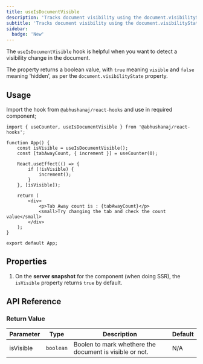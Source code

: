 ```yaml
---
title: useIsDocumentVisible
description: 'Tracks document visibility using the document.visibilityState property'
subtitle: 'Tracks document visibility using the document.visibilityState property'
sidebar:
  badge: 'New'
---
```



The `useIsDocumentVisible` hook is helpful when you want to detect a visibility change in the document.

The property returns a boolean value, with `true` meaning `visible` and `false` meaning 'hidden', as per the `document.visibilityState` property.

<DemoWrapper title="useIsDocumentVisible">
	<Example client:load />
</DemoWrapper>

## Usage

Import the hook from `@abhushanaj/react-hooks` and use in required component;

```tsx title="./src/App.tsx" ins={1,4}
import { useCounter, useIsDocumentVisible } from '@abhushanaj/react-hooks';

function App() {
	const isVisible = useIsDocumentVisible();
	const [tabAwayCount, { increment }] = useCounter(0);

	React.useEffect(() => {
		if (!isVisible) {
			increment();
		}
	}, [isVisible]);

	return (
		<div>
			<p>Tab Away count is : {tabAwayCount}</p>
			<small>Try changing the tab and check the count value</small>
		</div>
	);
}

export default App;
```

## Properties

1. On the **server snapshot** for the component (when doing SSR), the `isVisible` property returns `true` by default.

## API Reference

### Return Value

| Parameter | Type      | Description                                             | Default |
| --------- | --------- | ------------------------------------------------------- | ------- |
| isVisible | `boolean` | Boolen to mark whethere the document is visible or not. | N/A     |
